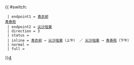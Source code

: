 {{ #switch: {{{format|}}}
  | endpoint1 = [[青衣邨]]<br>[[青泰苑]]
  | endpoint2 = [[尖沙咀東]]
  | direction = 3
  | status = {{HK Bus Status|P}}
  | inline = [[青衣邨]] → [[尖沙咀東]]（上午） ／ [[尖沙咀東]] → [[青泰苑]]（下午）
  | normal =
  | full =
}}<noinclude>[[category:新界居民巴士路線模板|4‎]]</noinclude>